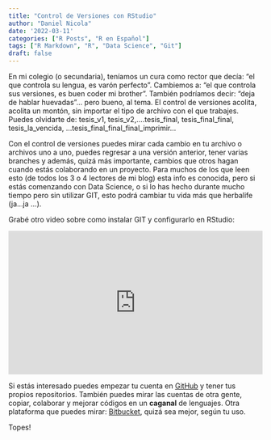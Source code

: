```yaml
---
title: "Control de Versiones con RStudio"
author: "Daniel Nicola"
date: '2022-03-11'
categories: ["R Posts", "R en Español"]
tags: ["R Markdown", "R", "Data Science", "Git"]
draft: false
---
```


En mi colegio (o secundaria), teníamos un cura como rector que decía: "el que controla su lengua, es varón perfecto". Cambiemos a: "el que controla sus versiones, es buen coder mi brother". También podríamos decir: "deja de hablar huevadas"... pero bueno, al tema. El control de versiones acolita, acolita un montón, sin importar el tipo de archivo con el que trabajes. Puedes olvidarte de: tesis_v1, tesis_v2,....tesis_final, tesis_final_final, tesis_la_vencida, ...tesis_final_final_final_imprimir...

Con el control de versiones puedes mirar cada cambio en tu archivo o archivos uno a uno, puedes regresar a una versión anterior, tener varias branches y además, quizá más importante, cambios que otros hagan cuando estás colaborando en un proyecto. Para muchos de los que leen esto (de todos los 3 o 4 lectores de mi blog) esta info es conocida, pero si estás comenzando con Data Science, o si lo has hecho durante mucho tiempo pero sin utilizar GIT, esto podrá cambiar tu vida más que herbalife (ja...ja ...).

Grabé otro video sobre como instalar GIT y configurarlo en RStudio:

<div style="position: relative; padding-bottom: 56.25%; height: 0; overflow: hidden;">
  <iframe src="https://www.youtube.com/embed/rdHN7EQP_8Y" style="position: absolute; top: 0; left: 0; width: 100%; height: 100%; border:0;" allowfullscreen="" title="YouTube Video"></iframe>

</div>

Si estás interesado puedes empezar tu cuenta en [GitHub](https://github.com) y tener tus propios repositorios. También puedes mirar las cuentas de otra gente, copiar, colaborar y mejorar códigos en un **caganal** de lenguajes.
Otra plataforma que puedes mirar: [Bitbucket](https://bitbucket.org/), quizá sea mejor, según tu uso. 

Topes!

